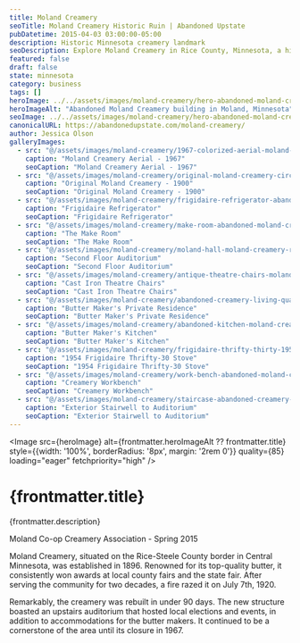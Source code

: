 ```yaml
---
title: Moland Creamery
seoTitle: Moland Creamery Historic Ruin | Abandoned Upstate
pubDatetime: 2015-04-03 03:00:00-05:00
description: Historic Minnesota creamery landmark
seoDescription: Explore Moland Creamery in Rice County, Minnesota, a historic cooperative creamery with living quarters, vintage Frigidaires, and community hall relics.
featured: false
draft: false
state: minnesota
category: business
tags: []
heroImage: ../../assets/images/moland-creamery/hero-abandoned-moland-creamery-moland-mn.jpg
heroImageAlt: "Abandoned Moland Creamery building in Moland, Minnesota"
seoImage: ../../assets/images/moland-creamery/hero-abandoned-moland-creamery-moland-mn.jpg
canonicalURL: https://abandonedupstate.com/moland-creamery/
author: Jessica Olson
galleryImages:
  - src: "@/assets/images/moland-creamery/1967-colorized-aerial-moland-creamery-moland-minnesota.jpg"
    caption: "Moland Creamery Aerial - 1967"
    seoCaption: "Moland Creamery Aerial - 1967"
  - src: "@/assets/images/moland-creamery/original-moland-creamery-circa-1900-kenyon-minnesota.jpg"
    caption: "Original Moland Creamery - 1900"
    seoCaption: "Original Moland Creamery - 1900"
  - src: "@/assets/images/moland-creamery/frigidaire-refrigerator-abandoned-creamery-moland-minnesota.jpg"
    caption: "Frigidaire Refrigerator"
    seoCaption: "Frigidaire Refrigerator"
  - src: "@/assets/images/moland-creamery/make-room-abandoned-moland-creamery-minnesota.jpg"
    caption: "The Make Room"
    seoCaption: "The Make Room"
  - src: "@/assets/images/moland-creamery/moland-hall-moland-creamery-rice-county-minnesota.jpg"
    caption: "Second Floor Auditorium"
    seoCaption: "Second Floor Auditorium"
  - src: "@/assets/images/moland-creamery/antique-theatre-chairs-moland-creamery-moland-minnesota.jpg"
    caption: "Cast Iron Theatre Chairs"
    seoCaption: "Cast Iron Theatre Chairs"
  - src: "@/assets/images/moland-creamery/abandoned-creamery-living-quarters-moland-minnesota.jpg"
    caption: "Butter Maker's Private Residence"
    seoCaption: "Butter Maker's Private Residence"
  - src: "@/assets/images/moland-creamery/abandoned-kitchen-moland-creamery-rice-county-minnesota.jpg"
    caption: "Butter Maker's Kitchen"
    seoCaption: "Butter Maker's Kitchen"
  - src: "@/assets/images/moland-creamery/frigidaire-thrifty-thirty-1954-moland-creamery.jpg"
    caption: "1954 Frigidaire Thrifty-30 Stove"
    seoCaption: "1954 Frigidaire Thrifty-30 Stove"
  - src: "@/assets/images/moland-creamery/work-bench-abandoned-moland-creamery-mn.jpg"
    caption: "Creamery Workbench"
    seoCaption: "Creamery Workbench"
  - src: "@/assets/images/moland-creamery/staircase-abandoned-creamery-moland-minnesota.jpg"
    caption: "Exterior Stairwell to Auditorium"
    seoCaption: "Exterior Stairwell to Auditorium"
---
```
















<Image 
  src={heroImage} 
  alt={frontmatter.heroImageAlt ?? frontmatter.title}
  style={{width: '100%', borderRadius: '8px', margin: '2rem 0'}}
  quality={85}
  loading="eager"
  fetchpriority="high"
/>

# {frontmatter.title}
<p className="post-tagline" style={{ color: "#b9975c" }}>{frontmatter.description}</p>

Moland Co-op Creamery Association - Spring 2015

Moland Creamery, situated on the Rice-Steele County border in Central Minnesota, was established in 1896. Renowned for its top-quality butter, it consistently won awards at local county fairs and the state fair. After serving the community for two decades, a fire razed it on July 7th, 1920.

Remarkably, the creamery was rebuilt in under 90 days. The new structure boasted an upstairs auditorium that hosted local elections and events, in addition to accommodations for the butter makers. It continued to be a cornerstone of the area until its closure in 1967.


<GalleryLightbox galleryId="moland-creamery" images={frontmatter.galleryImages} />
